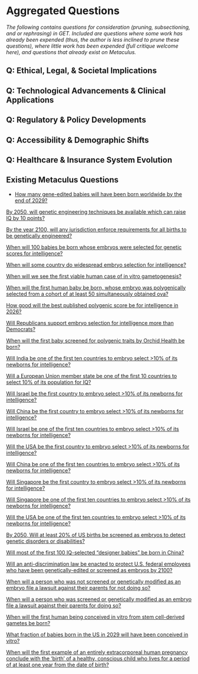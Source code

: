 # Aggregated Questions

_The following contains questions for consideration (pruning, subsectioning, and or rephrasing) in GET. Included are questions where some work has already been expended (thus, the author is less inclined to prune these questions), where little work has been expended (full critique welcome here), and questions that already exist on Metaculus._

## Q: Ethical, Legal, & Societal Implications

## Q: Technological Advancements & Clinical Applications

## Q: Regulatory & Policy Developments

## Q: Accessibility & Demographic Shifts

## Q: Healthcare & Insurance System Evolution

## Existing Metaculus Questions


- [How many gene-edited babies will have been born worldwide by the end of 2029?](https://www.metaculus.com/questions/3289/how-many-gene-edited-babies-will-have-been-born-worldwide-by-the-end-of-2029/)

[By 2050, will genetic engineering techniques be available which can raise IQ by 10 points?](https://www.metaculus.com/questions/8515/by-2050-genetic-engineering-to-raise-iq/)

[By the year 2100, will any jurisdiction enforce requirements for all births to be genetically engineered?](https://www.metaculus.com/questions/7250/ban-on-genetically-unmodified-humans/)

[When will 100 babies be born whose embryos were selected for genetic scores for intelligence?](https://www.metaculus.com/questions/5525/ivf-based-embryo-selection-for-intelligence/)

[When will some country do widespread embryo selection for intelligence?](https://www.metaculus.com/questions/9785/10-embryo-selection-for-iq-when/)

[When will we see the first viable human case of in vitro gametogenesis?](https://www.metaculus.com/questions/7385/first-human-in-vitro-gametogenesis/)

[When will the first human baby be born, whose embryo was polygenically selected from a cohort of at least 50 simultaneously obtained ova?](https://www.metaculus.com/questions/8910/massive-multiple-embryo-selection/)

[How good will the best published polygenic score be for intelligence in 2026?](https://www.metaculus.com/questions/8090/polygenic-score-for-intelligence-in-2026/)

[Will Republicans support embryo selection for intelligence more than Democrats?](https://www.metaculus.com/questions/9795/republicans-support-es-for-iq-more-than-dems/)

[When will the first baby screened for polygenic traits by Orchid Health be born?](https://www.metaculus.com/questions/7031/first-commercial-polygenic-embryo-screening/)

[Will India be one of the first ten countries to embryo select >10% of its newborns for intelligence?](https://www.metaculus.com/questions/9594/india-first-10-to-embryo-select-for-iq/)

[Will a European Union member state be one of the first 10 countries to select 10% of its population for IQ?](https://www.metaculus.com/questions/9796/eu-member-first-10-to-embryo-select-for-iq/)

[Will Israel be the first country to embryo select >10% of its newborns for intelligence?](https://www.metaculus.com/questions/9492/israeli-embryo-selection-for-intelligence/)

[Will China be the first country to embryo select >10% of its newborns for intelligence?](https://www.metaculus.com/questions/9532/china-leads-in-embryo-selection-for-iq/)

[Will Israel be one of the first ten countries to embryo select >10% of its newborns for intelligence?](https://www.metaculus.com/questions/9524/israeli-first-10-on-embryo-selection-for-iq/)

[Will the USA be the first country to embryo select >10% of its newborns for intelligence?](https://www.metaculus.com/questions/9535/usa-leads-in-embryo-selection-for-iq/)

[Will China be one of the first ten countries to embryo select >10% of its newborns for intelligence?](https://www.metaculus.com/questions/9533/china-first-10-to-embryo-select-for-iq/)

[Will Singapore be the first country to embryo select >10% of its newborns for intelligence?](https://www.metaculus.com/questions/9491/singaporean-embryo-selection-for-intelligence/)

[Will Singapore be one of the first ten countries to embryo select >10% of its newborns for intelligence?](https://www.metaculus.com/questions/9525/singapore-first-10-on-embryo-selection-for-iq/)

[Will the USA be one of the first ten countries to embryo select >10% of its newborns for intelligence?](https://www.metaculus.com/questions/9534/usa-first-10-to-embryo-select-for-iq/)

[By 2050, Will at least 20% of US births be screened as embryos to detect genetic disorders or disabilities?](https://www.metaculus.com/questions/8505/20-embryo-screened-births-us-by-2050/)

[Will most of the first 100 IQ-selected "designer babies" be born in China?](https://www.metaculus.com/questions/7925/china-and-designer-babies/)

[Will an anti-discrimination law be enacted to protect U.S. federal employees who have been genetically-edited or screened as embryos by 2100?](https://www.metaculus.com/questions/9752/protection-for-the-gene-editedscreened/)

[When will a person who was not screened or genetically modified as an embryo file a lawsuit against their parents for not doing so?](https://www.metaculus.com/questions/9793/unscreenunmodified-person-sues-parents/)

[When will a person who was screened or genetically modified as an embryo file a lawsuit against their parents for doing so?](https://www.metaculus.com/questions/9778/screenmodified-person-sues-parents/)

[When will the first human being conceived in vitro from stem cell-derived gametes be born?](https://www.metaculus.com/questions/3034/when-will-the-first-human-baby-from-stem-cell-derived-gametes-be-born/)

[What fraction of babies born in the US in 2029 will have been conceived in vitro?](https://www.metaculus.com/questions/3290/what-fraction-of-babies-born-in-the-us-in-2029-will-have-been-conceived-in-vitro/)

[When will the first example of an entirely extracorporeal human pregnancy conclude with the 'birth' of a healthy, conscious child who lives for a period of at least one year from the date of birth?](https://www.metaculus.com/questions/2769/when-will-the-first-successful-entirely-artificial-extracorporeal-human-pregnancy-conclude/)
